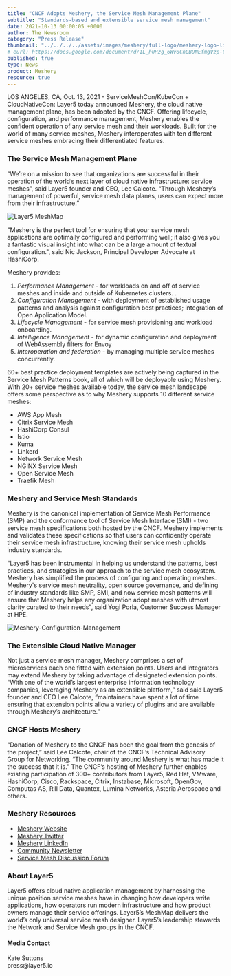 ```yaml
---
title: "CNCF Adopts Meshery, the Service Mesh Management Plane"
subtitle: "Standards-based and extensible service mesh management"
date: 2021-10-13 00:00:05 +0000
author: The Newsroom
category: "Press Release"
thumbnail: "../../../../assets/images/meshery/full-logo/meshery-logo-light-text-side.svg"
# eurl: https://docs.google.com/document/d/1L_h0Rzg_6Wv8CnGBUNEfmgVzp-Yd8Cdu0h_C9zipgc8/edit
published: true
type: News
product: Meshery
resource: true
---
```



<NewsWrapper>

LOS ANGELES, CA, Oct. 13, 2021 - ServiceMeshCon/KubeCon + CloudNativeCon:  Layer5 today announced Meshery, the cloud native management plane, has been adopted by the CNCF. Offering lifecycle, configuration, and performance management, <Link to="/service-mesh-management/meshery">Meshery</Link> enables the confident operation of any service mesh and their workloads. Built for the world of many service meshes, Meshery interoperates with ten different service meshes embracing their differentiated features. 

<h3>The Service Mesh Management Plane</h3>

“We’re on a mission to see that organizations are successful in their operation of the world’s next layer of cloud native infrastructure: service meshes”, said Layer5 founder and CEO, Lee Calcote. “Through Meshery’s management of powerful, service mesh data planes, users can expect more from their infrastructure.” 

<img src={MeshMap} alt="Layer5 MeshMap"/>


"Meshery is the perfect tool for ensuring that your service mesh applications are optimally configured and performing well; it also gives you a fantastic visual insight into what can be a large amount of textual configuration.", said Nic Jackson, Principal Developer Advocate at HashiCorp.

Meshery provides: 

<ol>
    <li><i>Performance Management</i> - for workloads on and off of service meshes and inside and outside of Kubernetes clusters. .</li>
    <li><i>Configuration Management</i> - with deployment of established usage patterns and analysis against configuration best practices; integration of Open Application Model.</li>
    <li><i>Lifecycle Management</i> - for service mesh provisioning and workload onboarding.</li>
    <li><i>Intelligence Management</i> - for dynamic configuration and deployment of WebAssembly filters for Envoy</li>
    <li><i>Interoperation and federation</i> - by managing multiple service meshes concurrently.</li>
</ol>

60+ best practice deployment templates are actively being captured in the <Link to="/learn/service-mesh-books/service-mesh-patterns">Service Mesh Patterns book</Link>, all of which will be deployable using Meshery. With 20+ service meshes available today, the <Link to="/service-mesh-landscape">service mesh landscape</Link> offers some perspective as to why Meshery supports 10 different service meshes: 
<ul>
    <li>AWS App Mesh </li>
    <li>Citrix Service Mesh</li>
    <li>HashiCorp Consul </li>
    <li>Istio </li>
    <li>Kuma</li>
    <li>Linkerd</li>
    <li>Network Service Mesh</li>
    <li>NGINX Service Mesh </li>
    <li>Open Service Mesh </li>
    <li>Traefik Mesh</li>
</ul>

<h3>Meshery and Service Mesh Standards </h3>

Meshery is the canonical implementation of <Link to="/projects/service-mesh-performance">Service Mesh Performance (SMP)</Link> and the conformance tool of <Link to="/projects/service-mesh-interface-conformance">Service Mesh Interface (SMI)</Link> - two service mesh specifications both hosted by the CNCF. Meshery implements and validates these specifications so that users can confidently operate their service mesh infrastructure, knowing their service mesh upholds industry standards. 

“Layer5 has been instrumental in helping us understand the patterns, best practices, and strategies in our approach to the service mesh ecosystem. Meshery has simplified the process of configuring and operating meshes. Meshery's service mesh neutrality, open source governance, and defining of industry standards like SMP, SMI, and now service mesh patterns  will ensure that Meshery helps any organization adopt meshes with utmost clarity curated to their needs", said Yogi Porla, Customer Success Manager at HPE.

<img src={Management} alt="Meshery-Configuration-Management"/>

<h3>The Extensible Cloud Native Manager </h3>

Not just a service mesh manager, Meshery comprises a set of microservices each one fitted with extension points. Users and integrators may extend Meshery by taking advantage of designated extension points. “With one of the world’s largest enterprise information technology companies, leveraging Meshery as an extensible platform,” said said Layer5 founder and CEO Lee Calcote, “maintainers have spent a lot of time ensuring that extension points allow a variety of plugins and are available through Meshery’s architecture.”

<h3>CNCF Hosts Meshery </h3>

“Donation of Meshery to the CNCF has been the goal from the genesis of the project,” said Lee Calcote, chair of the CNCF’s Technical Advisory Group for Networking. “The community around Meshery is what has made it the success that it is.” The CNCF’s hosting of Meshery further enables existing participation of 300+ contributors from Layer5, Red Hat, VMware, HashiCorp, Cisco, Rackspace, Citrix, Instabase, Microsoft, OpenGov, Computas AS, Rill Data, Quantex, Lumina Networks, Asteria Aerospace and others. 


<h3>Meshery Resources</h3>
<ul>
    <li><a href="https://meshery.io/">Meshery Website </a></li>
    <li><a href="https://twitter.com/mesheryio">Meshery Twitter </a></li>
    <li><a href="https://www.linkedin.com/showcase/meshery/">Meshery LinkedIn </a></li>
    <li><a href="https://meshery.io/subscribe">Community Newsletter</a></li>
    <li><a href="https://discuss.layer5.io">Service Mesh Discussion Forum</a></li>
</ul>

<h3>About Layer5</h3>
<p>Layer5 offers cloud native application management by harnessing the unique position service meshes have in changing how developers write applications, how operators run modern infrastructure and how product owners manage their service offerings. Layer5’s MeshMap delivers the world’s only universal service mesh designer. Layer5’s leadership stewards the Network and Service Mesh groups in the CNCF.</p>

<h4>Media Contact</h4>
<p>Kate Suttons
<br />press@layer5.io</p>

</NewsWrapper>
